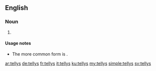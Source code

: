 ==English==

===Noun===
{{head|en|noun plural form}}

# {{lb|en|nonstandard}} {{plural of|telly|lang=en}}

====Usage notes====
* The more common form is {{term|tellies}}.

[[ar:tellys]]
[[de:tellys]]
[[fr:tellys]]
[[it:tellys]]
[[ku:tellys]]
[[my:tellys]]
[[simple:tellys]]
[[sv:tellys]]
